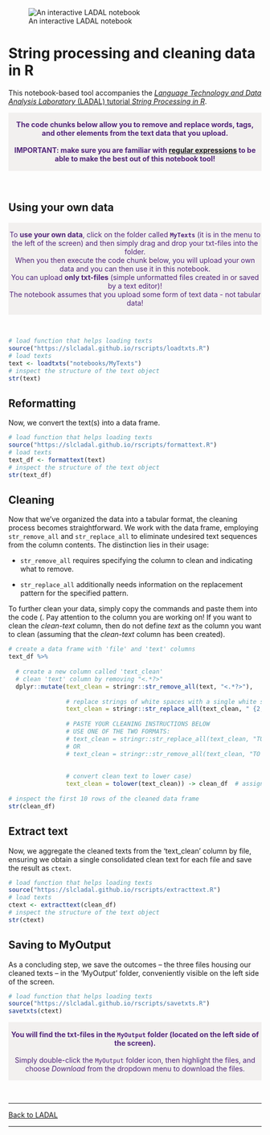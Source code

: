 
![An interactive LADAL notebook](https://slcladal.github.io/images/uq1.jpg)

# String processing and cleaning data in R

This notebook-based tool accompanies the [*Language Technology and Data Analysis Laboratory* (LADAL) tutorial *String Processing in R*](https://ladal.edu.au/string.html). 


<div class="warning" style='padding:0.1em; background-color: rgba(215,209,204,.3); color:#51247a'>
<span>
<p style='margin-top:1em; text-align:center'>
<b>The code chunks below allow you to remove and replace words, tags, and other elements from the text data that you upload. </b> 
<br>
<br>
<b>IMPORTANT: make sure you are familiar with [regular expressions](https://ladal.edu.au/regex.html) to be able to make the best out of this notebook tool!</b>
</p>
<p style='margin-left:1em;'>
</p></span>
</div>

<br>




## Using your own data

<div class="warning" style='padding:0.1em; background-color: rgba(215,209,204,.3); color:#51247a'>
<span>
<p style='margin-top:1em; text-align:center'>
To <b>use your own data</b>, click on the folder called <b>`MyTexts`</b> (it is in the menu to the left of the screen) and then simply drag and drop your txt-files into the folder. <br>When you then execute the code chunk below, you will upload your own data and you can then use it in this notebook.<br>You can upload <b>only txt-files</b> (simple unformatted files created in or saved by a text editor)! <br>The notebook assumes that you upload some form of text data - not tabular data! 
<br>
</p>
<p style='margin-left:1em;'>
</p></span>
</div>

<br>


```r
# load function that helps loading texts
source("https://slcladal.github.io/rscripts/loadtxts.R")
# load texts
text <- loadtxts("notebooks/MyTexts")
# inspect the structure of the text object
str(text)
```

## Reformatting

Now, we convert the text(s) into a data frame. 

```r
# load function that helps loading texts
source("https://slcladal.github.io/rscripts/formattext.R")
# load texts
text_df <- formattext(text)
# inspect the structure of the text object
str(text_df)
```


## Cleaning

Now that we've organized the data into a tabular format, the cleaning process becomes straightforward. We work with the data frame, employing `str_remove_all` and `str_replace_all` to eliminate undesired text sequences from the column contents. The distinction lies in their usage:

+ `str_remove_all` requires specifying the column to clean and indicating what to remove.  

+ `str_replace_all` additionally needs information on the replacement pattern for the specified pattern.  

To further clean your data, simply copy the commands and paste them into the code (. Pay attention to the column you are working on! If you want to clean the *clean-text* column, then do not define *text* as the column you want to clean (assuming that the *clean-text* column has been created).

```r
# create a data frame with 'file' and 'text' columns
text_df %>%
  
  # create a new column called 'text_clean'
  # clean 'text' column by removing "<.*?>"
  dplyr::mutate(text_clean = stringr::str_remove_all(text, "<.*?>"),
                
                # replace strings of white spaces with a single white space
                text_clean = stringr::str_replace_all(text_clean, " {2,}", " "),
                
                # PASTE YOUR CLEANING INSTRUCTIONS BELOW 
                # USE ONE OF THE TWO FORMATS: 
                # text_clean = stringr::str_replace_all(text_clean, "TO BE REPLACED", "REPLACEMENT"),
                # OR
                # text_clean = stringr::str_remove_all(text_clean, "TO BE REMOVED"),
                
                
                # convert clean text to lower case)
                text_clean = tolower(text_clean)) -> clean_df  # assign the result to 'clean_df'
  
# inspect the first 10 rows of the cleaned data frame
str(clean_df)
```

## Extract text

Now, we aggregate the cleaned texts from the 'text_clean' column by file, ensuring we obtain a single consolidated clean text for each file and save the result as `ctext`.

```r
# load function that helps loading texts
source("https://slcladal.github.io/rscripts/extracttext.R")
# load texts
ctext <- extracttext(clean_df)
# inspect the structure of the text object
str(ctext)
```

## Saving to MyOutput

As a concluding step, we save the outcomes – the three files housing our cleaned texts – in the 'MyOutput' folder, conveniently visible on the left side of the screen.

```r
# load function that helps loading texts
source("https://slcladal.github.io/rscripts/savetxts.R")
savetxts(ctext)
```

<div class="warning" style='padding:0.1em; background-color: rgba(215,209,204,.3); color:#51247a'>
<span>
<p style='margin-top:1em; text-align:center'>
<b>You will find the txt-files in the `MyOutput` folder (located on the left side of the screen).</b> <br><br>Simply double-click the `MyOutput` folder icon, then highlight the files, and choose *Download* from the dropdown menu to download the files. <br>
</p>
<p style='margin-left:1em;'>
</p></span>
</div>

<br>



***

[Back to LADAL](https://ladal.edu.au/string.html)

***

